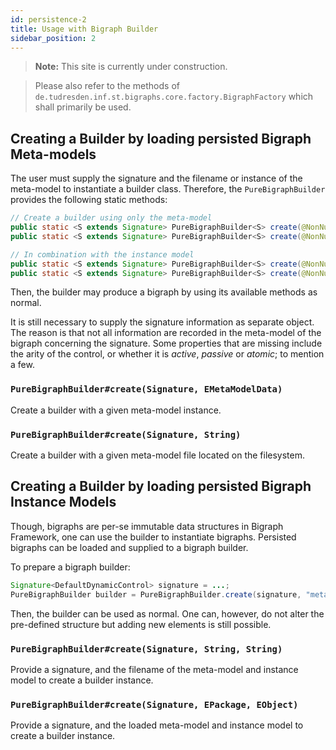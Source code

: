 ```yaml
---
id: persistence-2
title: Usage with Bigraph Builder
sidebar_position: 2
---
```


> **Note:** This site is currently under construction.

> Please also refer to the methods of `de.tudresden.inf.st.bigraphs.core.factory.BigraphFactory` which shall primarily be used.


## Creating a Builder by loading persisted Bigraph Meta-models

The user must supply the signature and the filename or instance of the meta-model to instantiate a builder class.
Therefore, the `PureBigraphBuilder` provides the following static methods:

```java
// Create a builder using only the meta-model
public static <S extends Signature> PureBigraphBuilder<S> create(@NonNull S signature, String metaModelFileName)
public static <S extends Signature> PureBigraphBuilder<S> create(@NonNull S signature, EMetaModelData metaModelData)

// In combination with the instance model
public static <S extends Signature> PureBigraphBuilder<S> create(@NonNull S signature, String metaModelFilePath, String instanceModelFilePath) throws BigraphMetaModelLoadingFailedException
public static <S extends Signature> PureBigraphBuilder<S> create(@NonNull S signature, EPackage metaModel, EObject instanceModel)
```

Then, the builder may produce a bigraph by using its available methods as normal.

It is still necessary to supply the signature information as separate object. The reason is that not all information
are recorded in the meta-model of the bigraph concerning the signature. Some properties that are missing include the arity
of the control, or whether it is _active_, _passive_ or _atomic_; to mention a few.

### `PureBigraphBuilder#create(Signature, EMetaModelData)`

Create a builder with a given meta-model instance.

### `PureBigraphBuilder#create(Signature, String)`

Create a builder with a given meta-model file located on the filesystem.

## Creating a Builder by loading persisted Bigraph Instance Models

Though, bigraphs are per-se immutable data structures in Bigraph Framework, one can use the builder to instantiate bigraphs.
Persisted bigraphs can be loaded and supplied to a bigraph builder.

To prepare a bigraph builder:

```java
Signature<DefaultDynamicControl> signature = ...;
PureBigraphBuilder builder = PureBigraphBuilder.create(signature, "meta-model.xmi", "instance-model.ecore");
```

Then, the builder can be used as normal. One can, however, do not alter the pre-defined structure but adding new
elements is still possible.

### `PureBigraphBuilder#create(Signature, String, String)`

Provide a signature, and the filename of the meta-model and instance model to create a builder instance.

### `PureBigraphBuilder#create(Signature, EPackage, EObject)`

Provide a signature, and the loaded meta-model and instance model to create a builder instance.

